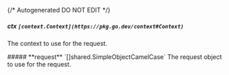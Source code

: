 {/* Autogenerated DO NOT EDIT  */}

##### **ctx** `[context.Context](https://pkg.go.dev/context#Context)`
The context to use for the request.

<Collapsible>
    ##### **request** `[]shared.SimpleObjectCamelCase`
    The request object to use for the request.
    <Collapsible.Break/>
    <SimpleObjectCamelCase/>
</Collapsible>

